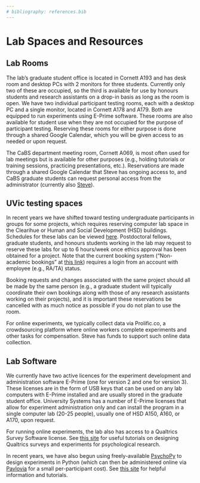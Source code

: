 ```yaml
---
# bibliography: references.bib
---
```


# Lab Spaces and Resources

## Lab Rooms

The lab’s graduate student office is located in Cornett A193 and has desk room and desktop PCs with 2 monitors for three students. Currently only two of these are occupied, so the third is available for use by honours students and research assistants on a drop-in basis as long as the room is open. 
We have two individual participant testing rooms, each with a desktop PC and a single monitor, located in Cornett A178 and A179. Both are equipped to run experiments using E-Prime software. These rooms are also available for student use when they are not occupied for the purpose of participant testing. Reserving these rooms for either purpose is done through a shared Google Calendar, which you will be given access to as needed or upon request. 

The CaBS department meeting room, Cornett A069, is most often used for lab meetings but is available for other purposes (e.g., holding tutorials or training sessions, practicing presentations, etc.). Reservations are made through a shared Google Calendar that Steve has ongoing access to, and CaBS graduate students can request personal access from the administrator (currently also [Steve](mailto:slindsay@uvic.ca)). 

## UVic testing spaces

In recent years we have shifted toward testing undergraduate participants in groups for some projects, which requires reserving computer lab space in the Clearihue or Human and Social Development (HSD) buildings. Schedules for these labs can be viewed [here](https://www.uvic.ca/systems/facilities/classroomdetails/index.php). Postdoctoral fellows, graduate students, and honours students working in the lab may request to reserve these labs for up to 6 hours/week once ethics approval has been obtained for a project. Note that the current booking system (“Non-academic bookings” at [this link](https://www.uvic.ca/systems/labs/booking-space/teaching-lab-booking/index.php)) requires a login from an account with employee (e.g., RA/TA) status. 

Booking requests and changes associated with the same project should all be made by the same person (e.g., a graduate student will typically coordinate their own bookings along with those of any research assistants working on their projects), and it is important these reservations be cancelled with as much notice as possible if you do not plan to use the room.

For online experiments, we typically collect data via Prolific.co, a crowdsourcing platform where online workers complete experiments and other tasks for compensation. Steve has funds to support such online data collection.


## Lab Software

We currently have two active licences for the experiment development and administration software E-Prime (one for version 2 and one for version 3). These licenses are in the form of USB keys that can be used on any lab computers with E-Prime installed and are usually stored in the graduate student office. University Systems has a number of E-Prime licenses that allow for experiment administration only and can install the program in a single computer lab (20-25 people), usually one of HSD A150, A160, or A170, upon request.

For running online experiments, the lab also has access to a Qualtrics Survey Software license. See [this site](http://sites.cognitivescience.co/qualtrics/building-a-psychology-experiment) for useful tutorials on designing Qualtrics surveys and experiments for psychological research.

In recent years, we have also begun using freely-available [PsychoPy](https://www.psychopy.org/) to design experiments in Python (which can then be administered online via [Pavlovia](https://pavlovia.org/) for a small per-participant cost). See [this site](https://psychopy.org/gettingStarted.html) for helpful information and tutorials.

